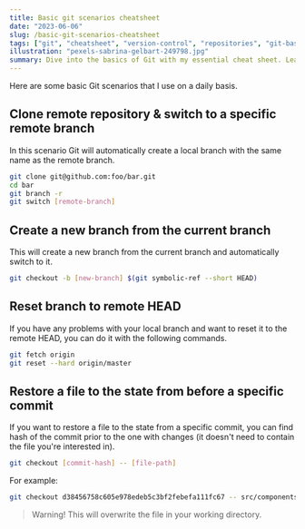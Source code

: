 ```yaml
---
title: Basic git scenarios cheatsheet
date: "2023-06-06"
slug: /basic-git-scenarios-cheatsheet
tags: ["git", "cheatsheet", "version-control", "repositories", "git-basics"]
illustration: "pexels-sabrina-gelbart-249798.jpg"
summary: Dive into the basics of Git with my essential cheat sheet. Learn simple commits, branching, merging, and more. Navigate your repositories with ease!"
---
```


Here are some basic Git scenarios that I use on a daily basis.

## Clone remote repository & switch to a specific remote branch

In this scenario Git will automatically create a local branch with the same name as the remote branch.

```bash
git clone git@github.com:foo/bar.git
cd bar
git branch -r
git switch [remote-branch]
```

## Create a new branch from the current branch

This will create a new branch from the current branch and automatically switch to it.

```bash
git checkout -b [new-branch] $(git symbolic-ref --short HEAD)
```

## Reset branch to remote HEAD

If you have any problems with your local branch and want to reset it to the remote HEAD, you can do it with the following commands.

```bash
git fetch origin
git reset --hard origin/master
```

## Restore a file to the state from before a specific commit

If you want to restore a file to the state from a specific commit, you can find hash of the commit prior to the one with changes (it doesn't need to contain the file you're interested in).

```bash
git checkout [commit-hash] -- [file-path]
```

For example:

```bash
git checkout d38456758c605e978edeb5c3bf2febefa111fc67 -- src/components/modules/Form.tsxgit checkout d38456758c605e978edeb5c3bf2febefa111fc67 -- src/components/modules/Form.tsx
```

> Warning! This will overwrite the file in your working directory.
